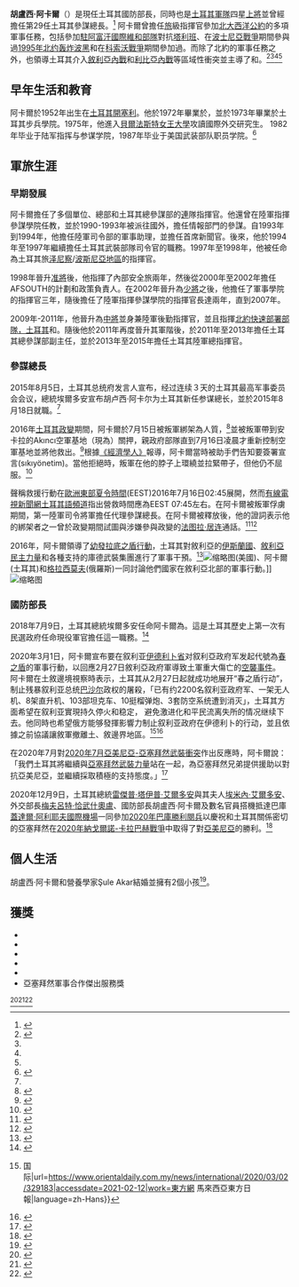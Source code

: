 '''胡盧西·阿卡爾'''（{{Lang-tr|Hulusi Akar}}）是現任土耳其國防部長，同時也是[[土耳其军队|土耳其軍隊]]四星[[上将|上將]]並曾經擔任第29任土耳其參謀總長。<ref>{{cite news|last=|first=|date=16 July 2016|title=Yeni Genelkurmay Başkanı Hulusi Akar oldu (Hulusi Akar kimdir?)|trans-title=Who is our new Chief of the General Staff Hulusi Akar?|url=http://www.haberturk.com/gundem/haber/1111517-yeni-genelkurmay-baskani-hulusi-akar|newspaper=Haber Türk|location=Istanbul|language=Turkish|accessdate=17 July 2016}}</ref>
{{Infobox officeholder|thumb|allegiance={{flag|Turkey}}|term_end1=2018年7月10日|president1=[[雷杰普·塔伊普·埃尔多安|雷杰普·塔伊普·埃尔多安]]|predecessor1={{en-link|內切特·厄澤爾|Necdet Özel}}|successor1={{en-link|亞薩爾·古勒|Yaşar Güler}}|party=[[無黨籍|無黨籍]]|nickname="Seri Paşa"|branch=[[土耳其軍隊|土耳其軍隊]]|office1=第29任{{en-link|土耳其參謀總長|Chief of the Turkish General Staff}}|serviceyears=1973年–2018年<ref>{{cite web |last1=UĞUROĞLU |first1=Orhan |title=Tutanaklara geçen kapışma |url=https://www.yenicaggazetesi.com.tr/tutanaklara-gecen-kapisma-50059yy.htm |website=yenicaggazetesi.com.tr |publisher=Yeniçağ |accessdate=3 February 2019}}</ref>|rank=[[File:Turkey-army-OF-9.svg|22px]] [[將軍|將軍]]|commands=參謀總長<br />陸軍總指揮官<br />總參謀部副主任<br/>第三陸軍軍團長<br/>陸軍後勤指揮官<br/>陸軍總參謀部學院司令<br/>軍事學院司令<br/>計畫和政策負責人<br/>內部安全旅司令部<br/>公共新聞主管|unit=|battles=[[波士尼亞戰爭|波士尼亞戰爭]]<br />[[阿富汗戰爭_(2001年)|阿富汗戰爭 (2001年)]]([[駐阿富汗國際維和部隊|駐阿富汗國際維和部隊]])<br />[[科索沃战争|科索沃战争]]<br />[[土耳其-库尔德冲突|土耳其-库尔德冲突]]<br />[[土耳其－伊斯蘭國衝突|土耳其－伊斯蘭國衝突]]<br />{{en-link|莎拉幼發拉底行動|Operation Shah Euphrates}}<br />{{en-link|俄羅斯-土耳其代理人戰爭|Russia–Turkey proxy conflict}}<br />[[幼發拉底之盾行動|幼發拉底之盾行動]]<br />[[橄欖枝行動|橄欖枝行動]]<br>[[2019年土耳其在敘利亞東北部的攻勢|和平之泉行動]]<br>{{en-link|2019-2020年西利比亞攻勢|2019–20 Western Libya campaign}}<br>{{en-link|春之盾行動|Operation Spring Shield}}|awards=''[[#獲獎|參見獲獎]]''|laterwork=|term_start1=2015年8月18日|successor=|胡盧西·阿卡爾(2019年)|placeofburial=|name=胡盧西·阿卡爾|birth_date={{Birth date and age|df=yes|1952|03|12}}|image=Hulusi Akar (cropped, 2019).jpg|death_date=|birth_place=[[土耳其|土耳其]][[開塞利|開塞利]]|death_place=|placeofburial_label=|predecessor={{en-link| 紐列汀·坎尼利|Nurettin Canikli}}|caption=2019年的胡盧西·阿卡爾|spouse=Şule Akar|children=2|office=國防部長|term_start=2018年7月10日|term_end=|president=[[雷杰普·塔伊普·埃尔多安|雷杰普·塔伊普·埃尔多安]]|signature=Hulusi Akar-imzası.png}}阿卡爾曾擔任[[旅|旅]]級指揮官參加[[北大西洋公约组织|北大西洋公約]]的多項軍事任務，包括參加[[駐阿富汗國際維和部隊|駐阿富汗國際維和部隊]]對抗[[塔利班|塔利班]]、在[[波士尼亞戰爭|波士尼亞戰爭]]期間參與過[[1995年北约轰炸波黑|1995年北约轰炸波黑]]和在[[科索沃战争|科索沃戰爭]]期間參加過{{En-link|科索沃武裝力量|Kosovo Force}}。而除了北約的軍事任務之外，也領導土耳其介入[[叙利亚内战|敘利亞內戰]]和[[第二次利比亞內戰|利比亞內戰]]等區域性衝突並主導了{{en-link|俄羅斯-土耳其代理人戰爭|Russia–Turkey proxy conflict}}和{{En-link|土耳其在敘利亞內戰的發展|Turkish involvement in the Syrian civil war}}。<ref>{{Cite web|title=General Hulusi Akar, Chief of Defence of Turkey|url=http://www.nato.int/cps/en/natohq/who_is_who_122165.htm|accessdate=2020-10-12|author=|date=2018-01-08|last=|format=|work=NATO|publisher=|language=en}}</ref><ref name="m1" /><ref name="h1" /><ref name="ht1" />

== 早年生活和教育 ==
阿卡爾於1952年出生在[[土耳其|土耳其]][[開塞利|開塞利]]。他於1972年畢業於{{En-link|土耳其軍事學院|Turkish Military Academy}}，並於1973年畢業於土耳其步兵學院。1975年，他進入[[贝尔法斯特女王大学|貝爾法斯特女王大學]]攻讀國際外交研究生。 1982年毕业于陆军指挥与参谋学院，1987年毕业于美国武装部队职员学院。<ref name=":0">{{Cite web|title=土耳其总参谋长易人-新华网|url=http://www.xinhuanet.com//world/2015-08/05/c_1116158652.htm|accessdate=2021-02-12|work=www.xinhuanet.com}}</ref>

== 軍旅生涯 ==

=== 早期發展 ===
阿卡爾擔任了多個單位、總部和土耳其總參謀部的[[连|連]]隊指揮官。他還曾在陸軍指揮參謀學院任教，並於1990-1993年被派往國外，擔任{{En-link|那不勒斯北約聯軍司令部|Allied Joint Force Command Naples}}情報部門的參謀。自1993年到1994年，他擔任陸軍司令部的軍事助理，並擔任首席新聞官。後來，他於1994年至1997年繼續擔任土耳其武裝部隊司令官的職務。1997年至1998年，他被任命為土耳其旅[[泽尼察|泽尼察]]/[[波斯尼亞地區|波斯尼亞地區]]的指揮官。

1998年晉升[[准將|准將]]後，他指揮了內部安全旅兩年，然後從2000年至2002年擔任AFSOUTH的計劃和政策負責人。在2002年晉升為[[少将|少將]]之後，他擔任了軍事學院的指揮官三年，隨後擔任了陸軍指揮參謀學院的指揮官長達兩年，直到2007年。

2009年-2011年，他晉升為[[中將|中將]]並身兼陸軍後勤指揮官，並且指揮[[Allied_Rapid_Reaction_Corps|北約快速部署部隊，土耳其]]和{{En-link|第三軍團（土耳其）|3rd Corps (Turkey)}}。隨後他於2011年再度晉升其軍階後，於2011年至2013年擔任土耳其總參謀部副主任，並於2013年至2015年擔任土耳其陸軍總指揮官。

=== 參謀總長 ===
2015年8月5日，土耳其总统府发言人{{Internal link helper/en|易卜拉欣·卡林|İbrahim Kalın}}宣布，经过连续３天的土耳其最高军事委员会会议，總統埃爾多安宣布胡卢西·阿卡尔为土耳其新任参谋總长，並於2015年8月18日就職。<ref name=":0" />

2016年[[2016年土耳其政變|土耳其政變]]期間，阿卡爾於7月15日被叛軍綁架為人質，<ref>{{cite news |date=2016-07-15|title=Turkey coup: military attempt to seize power from Erdogan as low flying jets and gunfire heard in Ankara and bridges across Bosphorus in Istanbul closed |url=https://www.telegraph.co.uk/news/2016/07/15/turkey-low-flying-jets-and-gunfire-heard-in-ankara1/ |newspaper=[[The_Daily_Telegraph|The Telegraph]] |location=London |language=en |access-date=2016-07-15}}</ref>並被叛軍帶到安卡拉的Akıncı空軍基地（現為{{Internal link helper/en|莫泰德空軍基地|Mürted Airfield Command}}）關押，親政府部隊直到7月16日凌晨才重新控制空軍基地並將他救出。<ref>{{cite news |date=2016-07-16|title=Turkey's Chief of Staff Hulusi Akar rescued from pro-coup soldiers |url=http://www.dailysabah.com/politics/2016/07/16/turkeys-chief-of-staff-hulusi-akar-rescued-from-pro-coup-soldiers |newspaper=[[Daily_Sabah|Daily Sabah]] |location=Istanbul |language=en |access-date=2016-07-16}}</ref>根據[[经济学人|《經濟學人》]]報導，阿卡爾當時被助手們告知要簽署{{En-link|土耳其戒嚴令和國家緊急狀態|Martial law and state of emergency in Turkey}}宣言(sıkıyönetim)。當他拒絕時，叛軍在他的脖子上環繞並拉緊帶子，但他仍不屈服。<ref>{{cite news|title=After the coup, the counter-coup: The failed putsch was the bloodiest Turkey has seen; the backlash is as worrying|url=https://www.economist.com/news/briefing/21702511-failed-putsch-was-bloodiest-turkey-has-seen-backlash-worrying-after-coup|access-date=2016-07-23|work=[[The_Economist|The Economist]]|date=2016-07-23}}</ref>

{{Internal link helper/en|安納托力亞通訊社|Anadolu Agency}}聲稱救援行動在[[欧洲东部夏令时间|歐洲東部夏令時間]](EEST)2016年7月16日02:45展開，然而[[有线电视新闻网土耳其语频道|有線電視新聞網土耳其語頻道]]指出營救時間應為EEST 07:45左右。在阿卡爾被叛軍俘虜期間，第一陸軍司令{{Internal link helper/en|烏米特·鄧達|Ümit Dündar}}將軍擔任代理參謀總長。在阿卡爾被釋放後，他的證詞表示他的綁架者之一曾於政變期間試圖與涉嫌參與政變的[[法图拉·居连|法图拉·居连]]通話。<ref>{{cite news |date=2016-07-16|title=Genelkurmay Başkanı Akar kurtarıldı |url=http://www.posta.com.tr/turkiye/HaberDetay/Genelkurmay-Baskani-Akar-kurtarildi.htm?ArticleID=353458 |newspaper=[[Posta_(newspaper)|Posta]] |location=Istanbul |language=tr |access-date=2016-07-16}}</ref><ref>{{cite news |date=2016-07-15-16|title=Genelkurmay Başkanı Akar kurtarıldı |url=http://www.cnnturk.com/turkiye/aa-genelkurmay-baskani-orgeneral-hulusi-akar-rehin-alnidi |newspaper=[[CNN_Türk|CNN Türk]] |location=Istanbul |language=tr |access-date=2016-07-16}}</ref>

2016年，阿卡爾領導了[[幼發拉底之盾行動|幼發拉底之盾行動]]，土耳其對敘利亞的[[伊斯兰国|伊斯蘭國]]、[[Syrian_Democratic_Forces|敘利亞民主力量]]和各種支持{{Internal link helper/en|庫德獨立運動|Kurdish nationalism}}的庫德武裝集團進行了軍事干預。<ref>{{Cite web|url=http://freenews-en.tk/2017/02/24/the-head-of-the-turkish-general-staff-said-the-army-its-goals-in-syria/|title=The head of the Turkish General staff said the army its goals in Syria - FreeNews English - FreeNews-en.tk|access-date=2017-02-24}}</ref>[[File:Joseph_Dunford,_Hulusi_Akar_and_Valery_Gerasimov_170307-D-PB383-021_(33179920601).jpg|缩略图]](美國)、阿卡爾(土耳其)和[[瓦列里·瓦西里耶维奇·格拉西莫夫|格拉西莫夫]](俄羅斯)一同討論他們國家在敘利亞北部的軍事行動。]]
[[File:Joseph_Dunford,_Hulusi_Akar_and_Valery_Gerasimov_170307-D-PB383-003_(33152412382).jpg|缩略图]]

=== 國防部長 ===
2018年7月9日，土耳其總統埃爾多安任命阿卡爾為{{En-link|土耳其國防部長|Ministry of National Defense (Turkey)}}。這是土耳其歷史上第一次有民選政府任命現役軍官擔任這一職務。<ref>{{Cite web|title=Erdogan appoints active duty military commander as Turkey’s defense minister|url=https://www.defensenews.com/global/europe/2018/07/09/erdogan-appoints-active-duty-military-commander-as-turkeys-defense-minister/|accessdate=2021-02-12|date=2018-07-09|last=Bekdil|first=Burak Ege|work=Defense News|language=en-US}}</ref>

2020年3月1日，阿卡爾宣布要在叙利亚[[伊德利卜省|伊德利卜省]]对叙利亞政府军发起代號為[[春之盾行動|春之盾]]的軍事行動，以回應2月27日敘利亞政府軍導致土軍重大傷亡的[[2020年拜爾雲空襲|空襲事件]]。 阿卡爾在土敘邊境視察時表示，土耳其从2月27日起就成功地展开“春之盾行动”，制止残暴叙利亚总统[[巴沙尔·阿萨德|巴沙尔]]政权的屠殺，「已有约2200名叙利亚政府军、一架无人机、8架直升机、103部坦克车、10挺榴弹炮、3套防空系统遭到消灭」，土耳其方面希望在叙利亚實現持久停火和稳定， 避免激进化和平民流离失所的情况继续下去。他同時也希望俄方能够發揮影響力制止叙利亚政府在伊德利卜的行动，並且依據之前協議讓敘軍撤離土、敘邊界地區。<ref>{{Cite web|title=土春之盾行动讨伐叙政权 {{!}} 国际|url=https://www.orientaldaily.com.my/news/international/2020/03/02/329183|accessdate=2021-02-12|work=東方網 馬來西亞東方日報|language=zh-Hans}}</ref><ref>{{Cite web|title=土耳其宣布春之盾行動 出兵敘利亞討伐阿塞德|url=https://www.cna.com.tw/news/firstnews/202003010214.aspx|accessdate=2021-02-12|author=|date=|format=|work=中央社|publisher=|language=zh-TW}}</ref>

在2020年7月對[[2020年7月亞美尼亞－阿塞拜疆武裝衝突|2020年7月亞美尼亞-亞塞拜然武裝衝突]]作出反應時，阿卡爾說：「我們土耳其將繼續與[[阿塞拜疆武装力量|亞塞拜然武裝力量]]站在一起，為亞塞拜然兄弟提供援助以對抗亞美尼亞，並繼續採取積極的支持態度。」<ref>{{Cite web|title=Turkey stands with Azerbaijan as Armenian armed aggression|url=https://www.easternherald.com/2020/07/16/armenia-azerbaijan-turkey/|accessdate=2021-02-12|date=2020-07-16|last=Room|first=News|work=The Eastern Herald|language=en-GB}}</ref>

2020年12月9日，土耳其總統[[雷傑普·塔伊普·艾爾多安|雷傑普·塔伊普·艾爾多安]]與其夫人[[埃米內·埃爾多安|埃米內·艾爾多安]]、外交部長[[梅夫吕特·恰武什奥卢|梅夫呂特·恰武什奧盧]]、國防部長胡盧西·阿卡爾及數名官員搭機抵達巴庫[[盖达尔·阿利耶夫国际机场|蓋達爾·阿利耶夫國際機場]]一同參加[[2020年巴庫勝利閱兵|2020年巴庫勝利閱兵]]以慶祝和土耳其關係密切的亞塞拜然在[[2020年納戈爾諾-卡拉巴赫戰爭|2020年納戈爾諾-卡拉巴赫戰爭]]中取得了對[[亞美尼亞|亞美尼亞]]的勝利。<ref>{{Cite web|title=Türkiyə Prezidenti Azərbaycana səfərə gəlib|url=https://www.amerikaninsesi.org/a/türkiyə-prezidenti-azərbaycana-səfərə-gəlib/5692916.html|accessdate=2021-02-12|work=VOA|language=az}}</ref>

== 個人生活 ==
胡盧西·阿卡爾和營養學家Şule Akar結婚並擁有2個小孩<ref>{{Cite web|title=Sivil görünümlü pragmatik paşa: Hulusi Akar|url=https://www.hurriyet.com.tr/kelebek/hayat/sivil-gorunumlu-pragmatik-pasa-hulusi-akar-29761790|accessdate=2020-10-05|author=|date=2015-08-13|last=AYTULU|first=Gökçe|format=|work=www.hurriyet.com.tr|publisher=|language=tr}}</ref>。

== 獲獎 ==
* {{En-link|土耳其軍隊榮譽勳章|Turkish Armed Forces Medal of Honor}}
* {{En-link|土耳其軍隊傑出的勇氣和自我犧牲精神勳章|Turkish Armed Forces Medal of Distinguished Courage and Self-Sacrifice}}
* {{En-link|土耳其軍隊傑出服務勳章|Turkish Armed Forces Medal of Distinguished Service}}
* {{En-link|榮譽軍團（美國）|Legion of Merit}}
* {{En-link|國家安全榮譽勳章（韓國）|Order of National Security Merit}}
* 亞塞拜然軍事合作傑出服務獎

<ref>{{Cite web|title=ABD Kara Kuvvetleri Komutanı Odierno’dan Orgeneral Hulusi Akar’a ödül|url=https://www.hurriyet.com.tr/dunya/abd-kara-kuvvetleri-komutani-odierno-dan-orgeneral-hulusi-akar-a-odul-28064163|accessdate=2020-10-05|author=|date=2015-01-28|last=WASHINGTON|first=Tolga TANIŞ /|format=|work=www.hurriyet.com.tr|publisher=|language=tr}}</ref><ref>{{Cite web|title=Genelkurmay Başkanı Özel'e, Güney Kore'de liyakat madalyası-Dünya Haberleri – Zaman Gazetesi|url=https://web.archive.org/web/20160201180422/http://www.zaman.com.tr/dunya_genelkurmay-baskani-ozele-guney-korede-liyakat-madalyasi_1273072.html|accessdate=2020-10-05|author=|date=2012-04-13|format=|work=web.archive.org|publisher=|language=Tr}}</ref><ref>{{Cite web|title=Genelkurmay Başkanı Orgeneral Akar Azerbaycan'da|url=https://www.memleket.com.tr/genelkurmay-baskani-orgeneral-akar-azerbaycanda-730423h.htm|accessdate=2020-10-05|author=|date=2015-10-06|format=|work=Memleket|publisher=|language=tr}}</ref>